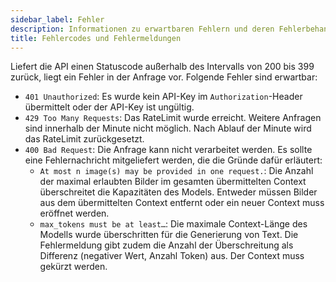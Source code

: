 ```yaml
---
sidebar_label: Fehler
description: Informationen zu erwartbaren Fehlern und deren Fehlerbehandlung
title: Fehlercodes und Fehlermeldungen
---
```


Liefert die API einen Statuscode außerhalb des Intervalls von 200 bis 399 zurück, liegt ein Fehler in der Anfrage vor. Folgende Fehler sind erwartbar:

- `401 Unauthorized`: Es wurde kein API-Key im `Authorization`-Header übermittelt oder der API-Key ist ungültig.
- `429 Too Many Requests`: Das RateLimit wurde erreicht. Weitere Anfragen sind innerhalb der Minute nicht möglich. Nach Ablauf der Minute wird das RateLimit zurückgesetzt.
- `400 Bad Request`: Die Anfrage kann nicht verarbeitet werden. Es sollte eine Fehlernachricht mitgeliefert werden, die die Gründe dafür erläutert:
    - `At most n image(s) may be provided in one request.`: Die Anzahl der maximal erlaubten Bilder im gesamten übermittelten Context überschreitet die Kapazitäten des Models. Entweder müssen Bilder aus dem übermittelten Context entfernt oder ein neuer Context muss eröffnet werden.
    - `max_tokens must be at least…`: Die maximale Context-Länge des Modells wurde überschritten für die Generierung von Text. Die Fehlermeldung gibt zudem die Anzahl der Überschreitung als Differenz (negativer Wert, Anzahl Token) aus. Der Context muss gekürzt werden.
